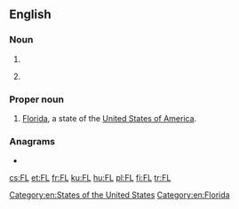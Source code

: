 ==English==

===Noun===
{{en-noun}}

# {{abbreviation of|foreign language|lang=en}}
# {{context|lang=en|aviation}} {{abbreviation of|lang=en|flight level}}

===Proper noun===
{{en-proper noun}}

# [[Florida]], a state of the [[United States of America]].

===Anagrams===
* {{l|en|LF}}

[[Category:en:States of the United States]]
[[Category:en:Florida]]

[[cs:FL]]
[[et:FL]]
[[fr:FL]]
[[ku:FL]]
[[hu:FL]]
[[pl:FL]]
[[fi:FL]]
[[tr:FL]]